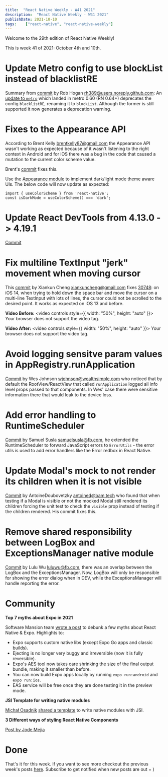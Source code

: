 ```yaml
---
title:  "React Native Weekly - W41 2021"
description:  "React Native Weekly - W41 2021"
publishDate: 2021-10-10
tags:    ["react-native", "react-native-weekly"]
---
```


Welcome to the 29th edition of React Native Weekly! 

This is week 41 of 2021: October 4th and 10th.

# Update Metro config to use blockList instead of blacklistRE

Summary from [commit](https://github.com/facebook/react-native/commit/7923804c28a) by Rob Hogan <rh389@users.noreply.github.com>:
An [update to `metro`](https://github.com/facebook/metro/commit/94c0b541b4bfa17aee4efa0f1969565522ce830d#diff-1a3c1a959bb8c4e2e9743c03cb7a6d0c56648ffcfe129a11b9090bfc139622dd) which landed in metro 0.60 (RN 0.64+) deprecates the config `blacklistRE`, renaming it to `blockList`. Although the former is still supported it now generates a deprecation warning.


# Fixes to the Appearance API

According to Brent Kelly <brentkelly87@gmail.com> the Appearance API wasn't working as expected because of it wasn't listening to the right context in Android and for iOS there was a bug in the code that caused a mutation to the current color scheme value.

Brent's [commit](https://github.com/facebook/react-native/commit/25a2c608f79) fixes this.

Use the [Appearance module](https://reactnative.dev/docs/appearance) to implement dark/light mode theme aware UIs.  The below code will now update as expected:

```
import { useColorScheme } from 'react-native';
const isDarkMode = useColorScheme() === 'dark';
```

# Update React DevTools from 4.13.0 -> 4.19.1

[Commit](https://github.com/facebook/react-native/commit/356236471ab)


# Fix multiline TextInput "jerk" movement when moving cursor 


This [commit](https://github.com/facebook/react-native/commit/22801870f06) by Xiankun Cheng <xiankuncheng@gmail.com> fixes [30748](https://github.com/facebook/react-native/issues/30748): on iOS 14, when trying to hold down the space bar and move the cursor on a multi-line TextInput with lots of lines, the cursor could not be scrolled to the desired point. It works as expected on iOS 13 and before.


**Video Before:**
<video controls style={{ width: "50%", height: "auto" }}>
  <source src="https://user-images.githubusercontent.com/6382178/132800651-fb7cd2ac-fbd1-4ec4-9e3b-c06ab5b6a114.MP4" type="video/mp4"/>
  Your browser does not support the video tag.
</video>

**Video After:**
<video controls style={{ width: "50%", height: "auto" }}>
  <source src="https://user-images.githubusercontent.com/6382178/132800677-f349fe7f-5902-40ff-8b93-ecc96ce29166.MP4" type="video/mp4"/>
  Your browser does not support the video tag.
</video>





# Avoid logging sensitve param values in AppRegistry.runApplication

[Commit](https://github.com/facebook/react-native/commit/e612d3a116f) by Wes Johnson <wjohnson@wealthsimple.com> who noticed that by default the RootView/ReactView that called `runApplication` logged all info level props passed to that components. In Wes' case there were sensitive information there that would leak to the device loss.



# Add error handling to RuntimeScheduler

[Commit](https://github.com/facebook/react-native/commit/27304fcd0bd) by Samuel Susla <samuelsusla@fb.com>, he extended the RuntimeScheduler to forward JavaScript errors to `ErrorUtils` - the error utils is used to add error handlers like the Error redbox in React Native.


# Update Modal's mock to not render its children when it is not visible

[Commit](https://github.com/facebook/react-native/commit/ec614c16b33) by AntoineDoubovetzky <antoined@bam.tech> who found that when testing if a Modal is visible or not the mocked Modal still rendered its children forcing the unit test to check the `visible` prop instead of testing if the children rendered. His commit fixes this.


# Remove shared responsibility between LogBox and ExceptionsManager native module

[Commit](https://github.com/facebook/react-native/commit/c901c43d11a) by Lulu Wu <luluwu@fb.com>, there was an overlap between the LogBox and the ExceptionsManager. Now, LogBox will only be responsible for showing the error dialog when in DEV, while the ExceptionsManager will handle reporting the error.


# Community

**Top 7 myths about Expo in 2021**

Software Mansion team [wrote a post](https://blog.swmansion.com/top-7-myths-about-expo-in-2021-ee66f929bf9f) to debunk a few myths about React Native & Expo. Highlights to:
- Expo supports custom native libs (except Expo Go apps and classic builds).
- Ejecting is no longer very buggy and irreversible (now it is fully reversible).
- Expo's AES tool now takes care shrinking the size of the final output bundle, making it smaller than before.
- You can now build Expo apps locally by running `expo run:android` and `expo run:ios`.
- EAS service will be free once they are done testing it in the preview mode.


**JSI Template for writing native modules**

[Michał Osadnik](https://twitter.com/mosdnk) [shared a template](https://twitter.com/mosdnk/status/1445893563108282373) to write native modules with JSI.

**3 Different ways of styling React Native Components**

[Post by Jode Mejia](https://twitter.com/JoseMejia62/status/1446983009459081218?s=20)

# Done

That's it for this week. If you want to see more checkout the previous week's posts [here](/tags/react-native). Subscribe to get notified when new posts are out = )

